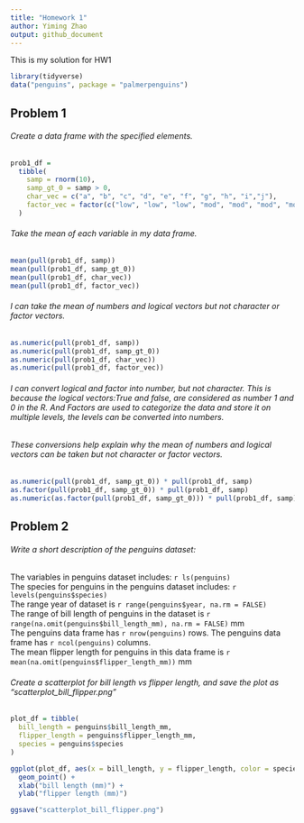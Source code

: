 ```yaml
---
title: "Homework 1"
author: Yiming Zhao
output: github_document
---
```


This is my solution for HW1

```r
library(tidyverse)
data("penguins", package = "palmerpenguins")
```

## Problem 1

###### Create a data frame with the specified elements.

```r
prob1_df = 
  tibble(
    samp = rnorm(10),
    samp_gt_0 = samp > 0,
    char_vec = c("a", "b", "c", "d", "e", "f", "g", "h", "i","j"),
    factor_vec = factor(c("low", "low", "low", "mod", "mod", "mod", "mod", "high", "high", "high"))
  )
```

###### Take the mean of each variable in my data frame.

```r
mean(pull(prob1_df, samp))
mean(pull(prob1_df, samp_gt_0))
mean(pull(prob1_df, char_vec))
mean(pull(prob1_df, factor_vec))
```

###### I can take the mean of numbers and logical vectors but not character or factor vectors.


```r
as.numeric(pull(prob1_df, samp))
as.numeric(pull(prob1_df, samp_gt_0))
as.numeric(pull(prob1_df, char_vec))
as.numeric(pull(prob1_df, factor_vec))
```

###### I can convert logical and factor into number, but not character. This is because the logical vectors:True and false, are considered as number 1 and 0 in the R. And Factors are used to categorize the data and store it on multiple levels, the levels can be converted into numbers.
###### These conversions help explain why the mean of numbers and logical vectors can be taken but not character or factor vectors.


```r
as.numeric(pull(prob1_df, samp_gt_0)) * pull(prob1_df, samp)
as.factor(pull(prob1_df, samp_gt_0)) * pull(prob1_df, samp)
as.numeric(as.factor(pull(prob1_df, samp_gt_0))) * pull(prob1_df, samp)
```


## Problem 2
###### Write a short description of the penguins dataset:
The variables in penguins dataset includes: `r ls(penguins)`  
The species for penguins in the penguins dataset includes: `r levels(penguins$species)`  
The range year of dataset is `r range(penguins$year, na.rm = FALSE)`  
The range of bill length of penguins in the dataset is `r range(na.omit(penguins$bill_length_mm), na.rm = FALSE)` mm  
The penguins data frame has `r nrow(penguins)` rows.
The penguins data frame has `r ncol(penguins)` columns.  
The mean flipper length for penguins in this data frame is `r mean(na.omit(penguins$flipper_length_mm))` mm

###### Create a scatterplot for bill length vs flipper length, and save the plot as "scatterplot_bill_flipper.png"
```r
plot_df = tibble(
  bill_length = penguins$bill_length_mm, 
  flipper_length = penguins$flipper_length_mm,
  species = penguins$species
)

ggplot(plot_df, aes(x = bill_length, y = flipper_length, color = species)) + 
  geom_point() + 
  xlab("bill length (mm)") +
  ylab("flipper length (mm)")

ggsave("scatterplot_bill_flipper.png")
```

